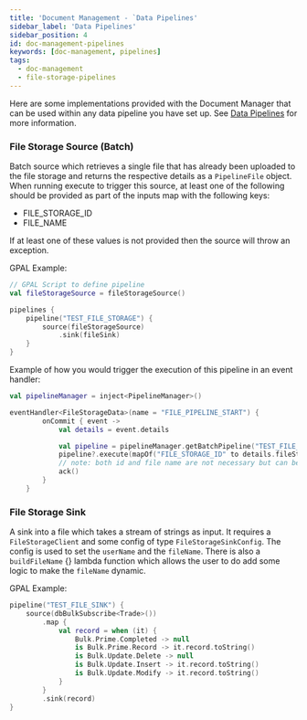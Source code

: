 ```yaml
---
title: 'Document Management - `Data Pipelines'
sidebar_label: 'Data Pipelines'
sidebar_position: 4
id: doc-management-pipelines
keywords: [doc-management, pipelines]
tags:
  - doc-management
  - file-storage-pipelines
---
```


Here are some implementations provided with the Document Manager that can be used within any data pipeline you have set up. See [Data Pipelines](/server/data-pipelines/introduction/) for more information.

### File Storage Source (Batch)

Batch source which retrieves a single file that has already been uploaded to the file storage and returns the respective details as a `PipelineFile` object.
When running execute to trigger this source, at least one of the following should be provided as part of the inputs map with the following keys:

- FILE_STORAGE_ID
- FILE_NAME

If at least one of these values is not provided then the source will throw an exception.

GPAL Example:
```kotlin
// GPAL Script to define pipeline
val fileStorageSource = fileStorageSource()

pipelines {
    pipeline("TEST_FILE_STORAGE") {
        source(fileStorageSource)
            .sink(fileSink)
    }
}
```

Example of how you would trigger the execution of this pipeline in an event handler:
```kotlin
val pipelineManager = inject<PipelineManager>()

eventHandler<FileStorageData>(name = "FILE_PIPELINE_START") {
        onCommit { event ->
            val details = event.details

            val pipeline = pipelineManager.getBatchPipeline("TEST_FILE_STORAGE")
            pipeline?.execute(mapOf("FILE_STORAGE_ID" to details.fileStorageId, "FILE_NAME" to details.fileName))
            // note: both id and file name are not necessary but can be provided
            ack()
        }
    }
```

### File Storage Sink

A sink into a file which takes a stream of strings as input.
It requires a `FileStorageClient` and some config of type `FileStorageSinkConfig`.
The config is used to set the `userName` and the `fileName`.
There is also a `buildFileName` {} lambda function which allows the user to do add some logic to make the `fileName` dynamic.

GPAL Example:
```kotlin
pipeline("TEST_FILE_SINK") {
    source(dbBulkSubscribe<Trade>())
        .map {
            val record = when (it) {
                Bulk.Prime.Completed -> null
                is Bulk.Prime.Record -> it.record.toString()
                is Bulk.Update.Delete -> null
                is Bulk.Update.Insert -> it.record.toString()
                is Bulk.Update.Modify -> it.record.toString()
            }
        }
        .sink(record)
}
```

